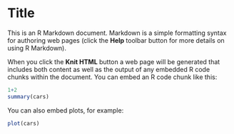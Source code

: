 Title
========================================================

This is an R Markdown document. Markdown is a simple formatting syntax for authoring web pages (click the **Help** toolbar button for more details on using R Markdown).

When you click the **Knit HTML** button a web page will be generated that includes both content as well as the output of any embedded R code chunks within the document. You can embed an R code chunk like this:

```r
1+2
summary(cars)
```

You can also embed plots, for example:

```r
plot(cars)
```

